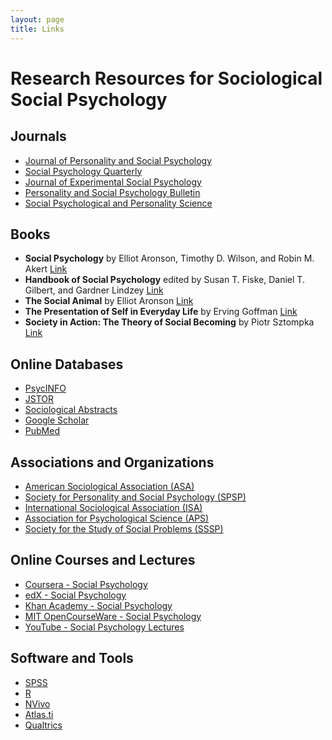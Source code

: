 ```yaml
---
layout: page
title: Links
---
```


# Research Resources for Sociological Social Psychology

## Journals
- [Journal of Personality and Social Psychology](https://www.apa.org/pubs/journals/psp)
- [Social Psychology Quarterly](https://journals.sagepub.com/home/spq)
- [Journal of Experimental Social Psychology](https://www.journals.elsevier.com/journal-of-experimental-social-psychology)
- [Personality and Social Psychology Bulletin](https://journals.sagepub.com/home/psp)
- [Social Psychological and Personality Science](https://journals.sagepub.com/home/spp)

## Books
- **Social Psychology** by Elliot Aronson, Timothy D. Wilson, and Robin M. Akert
  [Link](https://www.pearson.com/store/p/social-psychology/P100000897676/9780134700770)
- **Handbook of Social Psychology** edited by Susan T. Fiske, Daniel T. Gilbert, and Gardner Lindzey
  [Link](https://www.wiley.com/en-us/The+Handbook+of+Social+Psychology%2C+2+Volume+Set%2C+5th+Edition-p-9780470137475)
- **The Social Animal** by Elliot Aronson
  [Link](https://www.macmillanlearning.com/college/us/product/The-Social-Animal/p/1429233419)
- **The Presentation of Self in Everyday Life** by Erving Goffman
  [Link](https://www.penguinrandomhouse.com/books/623206/the-presentation-of-self-in-everyday-life-by-erving-goffman/)
- **Society in Action: The Theory of Social Becoming** by Piotr Sztompka
  [Link](https://www.wiley.com/en-us/Society+in+Action%3A+The+Theory+of+Social+Becoming-p-9780226786106)

## Online Databases
- [PsycINFO](https://www.apa.org/pubs/databases/psycinfo)
- [JSTOR](https://www.jstor.org/)
- [Sociological Abstracts](https://www.proquest.com/products-services/socioabs-set-c.html)
- [Google Scholar](https://scholar.google.com/)
- [PubMed](https://pubmed.ncbi.nlm.nih.gov/)

## Associations and Organizations
- [American Sociological Association (ASA)](https://www.asanet.org/)
- [Society for Personality and Social Psychology (SPSP)](https://www.spsp.org/)
- [International Sociological Association (ISA)](https://www.isa-sociology.org/)
- [Association for Psychological Science (APS)](https://www.psychologicalscience.org/)
- [Society for the Study of Social Problems (SSSP)](https://www.sssp1.org/)

## Online Courses and Lectures
- [Coursera - Social Psychology](https://www.coursera.org/learn/social-psychology)
- [edX - Social Psychology](https://www.edx.org/course/social-psychology)
- [Khan Academy - Social Psychology](https://www.khanacademy.org/test-prep/mcat/society-and-culture/social-structures/v/social-psychology)
- [MIT OpenCourseWare - Social Psychology](https://ocw.mit.edu/courses/brain-and-cognitive-sciences/9-70-social-psychology-spring-2013/)
- [YouTube - Social Psychology Lectures](https://www.youtube.com/results?search_query=social+psychology+lectures)

## Software and Tools
- [SPSS](https://www.ibm.com/analytics/spss-statistics-software)
- [R](https://www.r-project.org/)
- [NVivo](https://www.qsrinternational.com/nvivo-qualitative-data-analysis-software/home)
- [Atlas.ti](https://atlasti.com/)
- [Qualtrics](https://www.qualtrics.com/)

